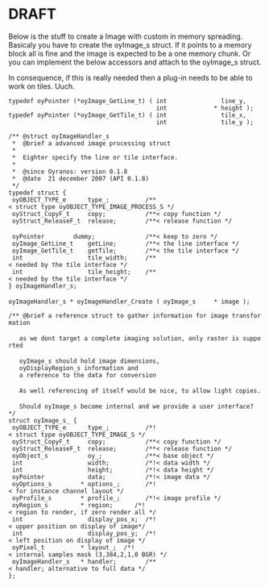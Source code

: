 = DRAFT =

Below is the stuff to create a Image with custom in memory spreading. Basicaly you have to create the oyImage_s struct. If it points to a memory block all is fine and the image is expected to be a one memory chunk. Or you can implement the below accessors and attach to the oyImage_s struct. 

In consequence, if this is really needed then a plug-in needs to be able to work on tiles. Uuch.


 typedef oyPointer (*oyImage_GetLine_t) ( int               line_y,
                                          int             * height );
 typedef oyPointer (*oyImage_GetTile_t) ( int               tile_x,
                                          int               tile_y );

 /** @struct oyImageHandler_s
  *  @brief a advanced image processing struct
  *
  *  Eighter specify the line or tile interface.
  *
  *  @since Oyranos: version 0.1.8
  *  @date  21 december 2007 (API 0.1.8)
  */
 typedef struct {
  oyOBJECT_TYPE_e      type_;          /**< struct type oyOBJECT_TYPE_IMAGE_PROCESS_S */
  oyStruct_CopyF_t     copy;           /**< copy function */
  oyStruct_ReleaseF_t  release;        /**< release function */
 
  oyPointer        dummy;              /**< keep to zero */
  oyImage_GetLine_t    getLine;        /**< the line interface */
  oyImage_GetTile_t    getTile;        /**< the tile interface */
  int                  tile_width;     /**< needed by the tile interface */
  int                  tile_height;    /**< needed by the tile interface */
 } oyImageHandler_s;
 
 oyImageHandler_s * oyImageHandler_Create ( oyImage_s     * image );


 /** @brief a reference struct to gather information for image transformation
 
    as we dont target a complete imaging solution, only raster is supported
 
    oyImage_s should hold image dimensions,
    oyDisplayRegion_s information and
    a reference to the data for conversion
 
    As well referencing of itself would be nice, to allow light copies.
 
    Should oyImage_s become internal and we provide a user interface?
 */
 struct oyImage_s_ {
  oyOBJECT_TYPE_e      type_;          /*!< struct type oyOBJECT_TYPE_IMAGE_S */
  oyStruct_CopyF_t     copy;           /**< copy function */
  oyStruct_ReleaseF_t  release;        /**< release function */
  oyObject_s           oy_;            /**< base object */
  int                  width;          /*!< data width */
  int                  height;         /*!< data height */
  oyPointer            data;           /*!< image data */
  oyOptions_s        * options_;       /*!< for instance channel layout */
  oyProfile_s        * profile_;       /*!< image profile */
  oyRegion_s         * region;      /*!< region to render, if zero render all */
  int                  display_pos_x;  /*!< upper position on display of image*/
  int                  display_pos_y;  /*!< left position on display of image */
  oyPixel_t          * layout_;  /*!< internal samples mask (3,384,2,1,0 BGR) */
  oyImageHandler_s   * handler;        /**< handler; alternative to full data */
 };
